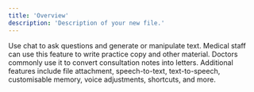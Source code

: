 ```yaml
---
title: 'Overview'
description: 'Description of your new file.'
---
```


Use chat to ask questions and generate or manipulate text.
Medical staff can use this feature to write practice copy and other material.
Doctors commonly use it to convert consultation notes into letters.
Additional features include file attachment, speech-to-text, text-to-speech, customisable memory, voice adjustments, shortcuts, and more.
